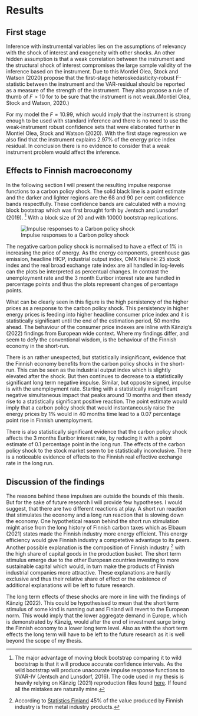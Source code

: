 # Results {#results}

## First stage {#firststage}

Inference with instrumental variables lies on the assumptions of relevancy with the shock of interest and exogeneity with other shocks. An other hidden assumption is that a weak correlation between the instrument and the structural shock of interest compromises the large sample validity of the inference based on the instrument. Due to this Montiel Olea, Stock and Watson (2020) propose that the first-stage heteroskedasticity-robust F-statistic between the instrument and the VAR-residual should be reported as a measure of the strength of the instrument. They also propose a rule of thumb of $F > 10$ for to be sure that the instrument is not weak.(Montiel Olea, Stock and Watson, 2020.)

For my model the $F = 10.99$, which would imply that the instrument is strong enough to be used with standard inference and there is no need to use the weak-instrument robust confidence sets that were elaborated further in Montiel Olea, Stock and Watson (2020). With the first stage regression we also find that the instrument explains $2.97\%$ of the energy price index residual. In conclusion there is no evidence to consider that a weak instrument problem would affect the inference.

## Effects to Finnish macroeconomy 

In the following section I will present the resulting impulse response functions to a carbon policy shock. The solid black line is a point estimate and the darker and lighter regions are the 68 and 90 per cent confidence bands respectfully. These confidence bands are calculated with a moving block bootstrap which was first brought forth by Jentsch and Lunsdorf (2019). ^[The major advantage of moving block bootstrap comparing it to wild bootstrap is that it will produce accurate confidence intervals. As the wild bootstrap will produce unaccurate impulse response functions to SVAR-IV (Jentsch and Lunsdorf, 2016). The code used in my thesis is heavily relying on Känzig (2021) reproduction files found [here](https://github.com/dkaenzig/replicationOilSupplyNews). If found all the mistakes are naturally mine.] With a block size of 20 and with $10 000$ bootstrap replications.  

![Impulse responses to a Carbon policy shock](Slide_pictures/final_irf.png){}

The negative carbon policy shock is normalised to have a effect of $1\%$ in increasing the price of energy. As the energy components, greenhouse gas emission, headline HICP, industrial output index,  OMX Helsinki 25 stock index and the real broad exchange rate index are all handled in log-levels can the plots be interpreted as percentual changes. In contrast the unemployment rate and the 3 month Euribor interest rate are handled in percentage points and thus the plots represent changes of percentage points.

What can be clearly seen in this figure is the high persistency of the higher prices as a response to the carbon policy shock. This persistency in higher energy prices is feeding into higher headline consumer price index and it is statistically significant until the end of the estimation period, $50$ months ahead. The behaviour of the consumer price indexes are inline with Känzig's (2022) findings from European wide context. Where my findings differ, and seem to defy the conventional wisdom, is the behaviour of the Finnish economy in the short-run. 

There is an rather unexpected, but statistically insignificant, evidence that the Finnish economy benefits from the carbon policy shocks in the short-run. This can be seen as the industrial output index which is slightly elevated after the shock. But then continues to decrease to a statistically significant long term negative impulse. Similar, but opposite signed, impulse is with the unemployment rate. Starting with a statistically insignificant negative simultaneous impact that peaks around 10 months and then steady rise to a statistically significant positive reaction. The point estimate would imply that a carbon policy shock that would instantaneously raise the energy prices by 1% would in $40$ months time lead to a $0.07$ percentage point rise in Finnish unemployment. 

There is also statistically significant evidence that the carbon policy shock affects the 3 months Euribor interest rate, by reducing it with a point estimate of 0.1 percentage point in the long run. The effects of the carbon policy shock to the stock market seem to be statistically inconclusive. There is a noticeable evidence of effects to the Finnish real effective exchange rate in the long run.    

## Discussion of the findings

The reasons behind these impulses are outside the bounds of this thesis. But for the sake of future research I will provide few hypotheses. I would suggest, that there are two different reactions at play. A short run reaction that stimulates the economy and a long run reaction that is slowing down the economy. One hypothetical reason behind the short run stimulation might arise from the long history of Finnish carbon taxes which as Elbaum (2021) states made the Finnish industry more energy efficient. This energy efficiency would give Finnish industry a competetive advantage to its peers. Another possible explanation is the composition of Finnish industry ^[According to [Statistics Finland](https://www.stat.fi/til/tti/2020/tti_2020_2021-07-01_tie_001_en.html) 45% of the value produced by Finnish industry is from metal industry products.]  with the high share of capital goods in the production basket. The short term stimulus emerge due to the other European countries investing to more sustainable capital which would, in turn make the products of Finnish industrial companies more attractive. These explanations are hardly exclusive and thus their relative share of effect or the existence of additional explanations will be left to future research.

The long term effects of these shocks are more in line with the findings of Känzig (2022). This could be hypothesised to mean that the short term stimulus of some kind is running out and Finland will revert to the European norm. This would imply that the lower aggregate demand in Europe, which is demonstrated by Känzig, would after the end of investment surge bring the Finnish economy to a lower long term level. Also as with the short term effects the long term will have to be left to the future research as it is well beyond the scope of my thesis. 
